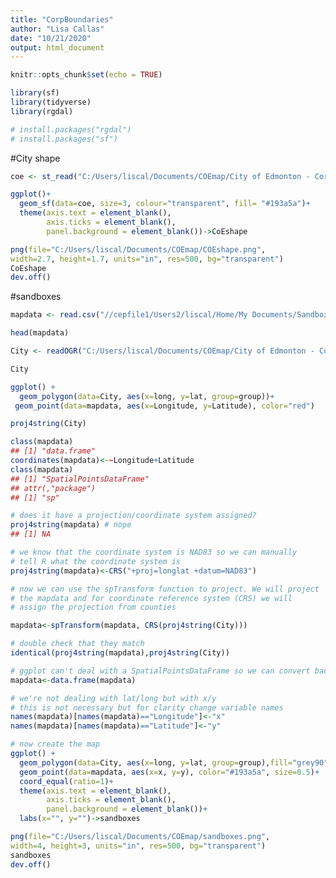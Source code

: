 ```yaml
---
title: "CorpBoundaries"
author: "Lisa Callas"
date: "10/21/2020"
output: html_document
---
```


```r
knitr::opts_chunk$set(echo = TRUE)
```

```r

library(sf)
library(tidyverse)
library(rgdal)

# install.packages("rgdal")
# install.packages("sf")

```

#City shape
```r
coe <- st_read("C:/Users/liscal/Documents/COEmap/City of Edmonton - Corporate Boundary/geo_export_95a365da-59c9-41e7-ac1e-c728f52f9970.shp")

ggplot()+
  geom_sf(data=coe, size=3, colour="transparent", fill= "#193a5a")+
  theme(axis.text = element_blank(),
        axis.ticks = element_blank(),
        panel.background = element_blank())->CoEshape

png(file="C:/Users/liscal/Documents/COEmap/COEshape.png",
width=2.7, height=1.7, units="in", res=500, bg="transparent")
CoEshape
dev.off()
```

#sandboxes
```r
mapdata <- read.csv("//cepfile1/Users2/liscal/Home/My Documents/Sandboxes.csv", stringsAsFactors=FALSE)

head(mapdata)

City <- readOGR("C:/Users/liscal/Documents/COEmap/City of Edmonton - Corporate Boundary/geo_export_8e121603-52c3-4700-a448-96ab9a93a17e.shp")

City

ggplot() +  
  geom_polygon(data=City, aes(x=long, y=lat, group=group))+
 geom_point(data=mapdata, aes(x=Longitude, y=Latitude), color="red")

proj4string(City)

class(mapdata)
## [1] "data.frame"
coordinates(mapdata)<-~Longitude+Latitude
class(mapdata)
## [1] "SpatialPointsDataFrame"
## attr(,"package")
## [1] "sp"

# does it have a projection/coordinate system assigned?
proj4string(mapdata) # nope
## [1] NA

# we know that the coordinate system is NAD83 so we can manually
# tell R what the coordinate system is
proj4string(mapdata)<-CRS("+proj=longlat +datum=NAD83")

# now we can use the spTransform function to project. We will project
# the mapdata and for coordinate reference system (CRS) we will
# assign the projection from counties

mapdata<-spTransform(mapdata, CRS(proj4string(City)))

# double check that they match
identical(proj4string(mapdata),proj4string(City))

# ggplot can't deal with a SpatialPointsDataFrame so we can convert back to a data.frame
mapdata<-data.frame(mapdata)

# we're not dealing with lat/long but with x/y
# this is not necessary but for clarity change variable names
names(mapdata)[names(mapdata)=="Longitude"]<-"x"
names(mapdata)[names(mapdata)=="Latitude"]<-"y"

# now create the map
ggplot() +
  geom_polygon(data=City, aes(x=long, y=lat, group=group),fill="grey90", colour="#193a5a")+  
  geom_point(data=mapdata, aes(x=x, y=y), color="#193a5a", size=0.5)+
  coord_equal(ratio=1)+
  theme(axis.text = element_blank(),
        axis.ticks = element_blank(),
        panel.background = element_blank())+
  labs(x="", y="")->sandboxes

png(file="C:/Users/liscal/Documents/COEmap/sandboxes.png",
width=4, height=3, units="in", res=500, bg="transparent")
sandboxes
dev.off()

```

